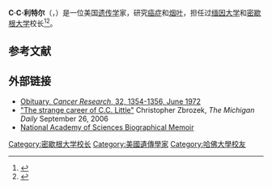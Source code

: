 {{Expand language|1=en|time=2020-12-27T03:32:10+00:00}}
{{Infobox officeholder
| name        = Clarence Cook Little
| image       = Clarence Cook Little.jpg
| caption     =
| office1     = 第六任[[密歇根大学|密歇根大学]]校长
| term_start1 = 1925
| term_end1   = 1929
| predecessor1= [[Alfred_Henry_Lloyd|Alfred Henry Lloyd]]（代理）<br />[[Marion_LeRoy_Burton|Marion LeRoy Burton]]
| successor1  = [[Alexander_Grant_Ruthven|Alexander Grant Ruthven]]
| office2     = 第六任[[缅因大学|缅因大学]]校长
| term_start2 = 1922
| term_end2   = 1925
| predecessor2= Board of Trustees（代理）<br/>Robert J. Aley
| successor2  = Harold S. Boardman
| birth_date  = {{birth date|1888|10|6}}
| birth_place = 马萨诸塞州[[布鲁克莱恩_(马萨诸塞州)|布鲁克莱恩]]
| death_date  = {{Death date and age|1971|12|22|1888|10|6}}
| death_place = 马萨诸塞州[[埃爾斯沃思_(緬因州)|埃爾斯沃思]]
| alma_mater  = [[哈佛大学|哈佛大学]]
| residence   =
| profession  = academic administrator, researcher
| religion    =
| spouse      =
| children    =
| website     =
| footnotes   =
}}
'''C·C·利特尔'''（{{lang-en|Clarence Cook Little}}，{{bd|1888年|10月6日|1971年|12月22日}}）是一位美国[[遗传学|遗传学]]家，研究[[癌症|癌症]]和[[烟叶|烟叶]]，担任过[[缅因大学|缅因大学]]和[[密歇根大学|密歇根大学]]校长<ref name="auto">{{cite web|url=https://www.tobaccodocuments.org/|title=Astuces pour en finir avec le tabac !|website=www.tobaccodocuments.org|accessdate=2020-12-26|archive-date=2019-05-11|archive-url=https://web.archive.org/web/20190511095644/https://www.tobaccodocuments.org/|dead-url=no}}</ref><ref>{{cite web|url=http://tobaccodocuments.org/nysa_ti_s1/TI55842608.html|archive-url=https://web.archive.org/web/20070320105418/http://tobaccodocuments.org/nysa_ti_s1/TI55842608.html|archive-date=2007-03-20|title=Newsletter of the Beer, .W, ne, Main Office: 115 W. Sunrise Highway|date=20 March 2007|accessdate=2020-12-26|dead-url=no}}</ref>。

== 参考文献 ==
{{reflist}}

== 外部链接 ==
{{Commons category}}
*[http://cancerres.aacrjournals.org/content/canres/32/6/1354.full.pdf Obituary, ''Cancer Research'', 32, 1354-1356, June 1972] {{Wayback|url=http://cancerres.aacrjournals.org/content/canres/32/6/1354.full.pdf |date=20190328105824 }}
*[http://www.michigandaily.com/content/christopher-zbrozek-strange-career-cc-little "The strange career of C.C. Little"] {{Wayback|url=http://www.michigandaily.com/content/christopher-zbrozek-strange-career-cc-little |date=20200918075757 }} Christopher Zbrozek, ''The Michigan Daily'' September 26, 2006
*[http://www.nasonline.org/publications/biographical-memoirs/memoir-pdfs/little-clarence-c.pdf National Academy of Sciences Biographical Memoir] {{Wayback|url=http://www.nasonline.org/publications/biographical-memoirs/memoir-pdfs/little-clarence-c.pdf |date=20160303205148 }}

{{Authority control}}

{{DEFAULTSORT:Little, C. C.}}

[[Category:密歇根大学校长|Category:密歇根大学校长]]
[[Category:美國遺傳學家|Category:美國遺傳學家]]
[[Category:哈佛大學校友|Category:哈佛大學校友]]